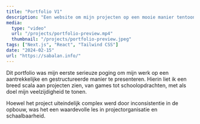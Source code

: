 ```yaml
---
title: "Portfolio V1"
description: "Een website om mijn projecten op een mooie manier tentoon te stellen"
media:
  type: "video"
  url: "/projects/portfolio-preview.mp4"
  thumbnail: "/projects/portfolio-preview.jpeg"
tags: ["Next.js", "React", "Tailwind CSS"]
date: "2024-02-15"
url: "https://sabalan.info/"
---
```


Dit portfolio was mijn eerste serieuze poging om mijn werk op een aantrekkelijke en 
gestructureerde manier te presenteren. Hierin liet ik een breed scala aan projecten zien, 
van games tot schoolopdrachten, met als doel mijn veelzijdigheid te tonen.

Hoewel het project uiteindelijk complex werd door inconsistentie in de opbouw, 
was het een waardevolle les in projectorganisatie en schaalbaarheid.